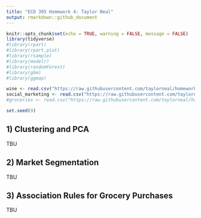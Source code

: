 ```yaml
---
title: "ECO 395 Homework 4: Taylor Neal"
output: rmarkdown::github_document
---
```


```r
knitr::opts_chunk$set(echo = TRUE, warning = FALSE, message = FALSE)
library(tidyverse)
#library(rpart)
#library(rpart.plot)
#library(rsample) 
#library(modelr)
#library(randomForest)
#library(gbm)
#library(ggmap)

wine <- read.csv("https://raw.githubusercontent.com/taylorneal/homework-4/master/data/wine.csv", header = TRUE)
social_marketing <- read.csv("https://raw.githubusercontent.com/taylorneal/homework-4/master/data/social_marketing.csv", header = TRUE)
#groceries <- read.csv("https://raw.githubusercontent.com/taylorneal/homework-4/master/data/groceries.txt", header = FALSE)

set.seed(9)
```
## 1) Clustering and PCA

TBU


## 2) Market Segmentation

TBU 


## 3) Association Rules for Grocery Purchases

TBU 